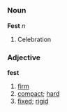 =={{de}}==
===Noun===
'''Fest''' ''n''

#Celebration

===Adjective===
'''fest'''

#[[firm]]
#[[compact]]; [[hard]]
#[[fixed]]; [[rigid]]